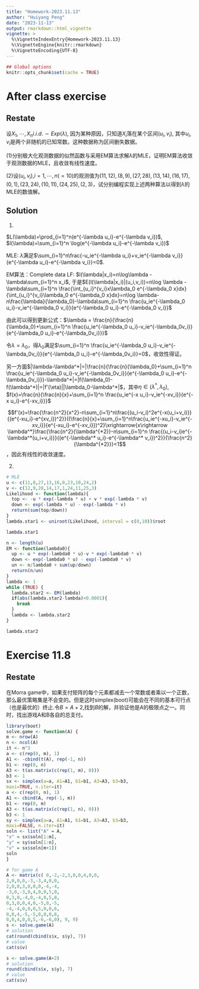 ```yaml
---
title: "Homework-2023.11.13"
author: "Huiyang Peng"
date: "2023-11-13"
output: rmarkdown::html_vignette
vignette: >
  %\VignetteIndexEntry{Homework-2023.11.13}
  %\VignetteEngine{knitr::rmarkdown}
  %\VignetteEncoding{UTF-8}
---
```



```r
## Global options
knitr::opts_chunk$set(cache = TRUE)
```

# After class exercise

## Restate

设$X_1,\cdots, X_n i.i.d. \sim Exp(\lambda)$, 因为某种原因，只知道$X_i$落在某个区间$(u_i,v_i)$, 其中$u_i,v_i$是两个非随机的已知常数。这种数据称为区间删失数据。

(1)分别极大化观测数据的似然函数与采用EM算法求解$\lambda$的MLE，证明EM算法收敛于观测数据的MLE，且收敛有线性速度。

(2)设$(u_i,v_i)$,$i=1,\cdots,n(=10)$的观测值为$(11,12),(8,9),(27,28),(13,14),(16,17),(0,1),(23,24),(10,11),(24,25),(2,3)$，试分别编程实现上述两种算法以得到$\lambda$的MLE的数值解。

## Solution

(1)

$L(\lambda)=\prod_{i=1}^n(e^{-\lambda u_i}-e^{-\lambda v_i})$, $l(\lambda)=\sum_{i=1}^n \log(e^{-\lambda u_i}-e^{-\lambda v_i})$

MLE: $\hat{\lambda}$满足$\sum_{i=1}^n\frac{-u_ie^{-\lambda u_i}+v_ie^{-\lambda v_i}}{e^{-\lambda u_i}-e^{-\lambda v_i}}=0$.

EM算法：Complete data LF: $l(\lambda|x_i)=n\log\lambda -\lambda\sum_{i=1}^n x_i$, 于是$E(l(\lambda|x_i)|(u_i,v_i))=n\log \lambda -\lambda\sum_{i=1}^n \frac{\int_{u_i}^{v_i}x\lambda_0 e^{-\lambda_0 x}dx}{\int_{u_i}^{v_i}\lambda_0 e^{-\lambda_0 x}dx}=n\log \lambda-n\frac{\lambda}{\lambda_0}-\lambda\sum_{i=1}^n \frac{u_ie^{-\lambda_0 u_i}-v_ie^{-\lambda_0 v_i}}{e^{-\lambda_0 u_i}-e^{-\lambda_0 v_i}}$

由此可以得到更新公式：$\lambda = \frac{n}{\frac{n}{\lambda_0}+\sum_{i=1}^n \frac{u_ie^{-\lambda_0 u_i}-v_ie^{-\lambda_0v_i}}{e^{-\lambda_0 u_i}-e^{-\lambda_0v_i}}}$

令$\lambda=\lambda_0$，得$\lambda_0$满足$\sum_{i=1}^n \frac{u_ie^{-\lambda_0 u_i}-v_ie^{-\lambda_0v_i}}{e^{-\lambda_0 u_i}-e^{-\lambda_0v_i}}=0$，收敛性得证。

另一方面$|\lambda-\lambda^*|=|\frac{n}{\frac{n}{\lambda_0}+\sum_{i=1}^n \frac{u_ie^{-\lambda_0 u_i}-v_ie^{-\lambda_0v_i}}{e^{-\lambda_0 u_i}-e^{-\lambda_0v_i}}}-\lambda^*|=|f(\lambda_0)-f(\lambda^*)|=|f'(\eta)||\lambda_0-\lambda^*|$，其中$\eta\in(\lambda^*,\lambda_0)$, $f(x)=\frac{n}{\frac{n}{x}+\sum_{i=1}^n  \frac{u_ie^{-x u_i}-v_ie^{-xv_i}}{e^{-x u_i}-e^{-xv_i}}}$

$$f'(x)=\frac{\frac{n^2}{x^2}-n\sum_{i=1}^n\frac{(u_i-v_i)^2e^{-x(u_i+v_i)}}{(e^{-xu_i}-e^{xv_i})^2}}{(\frac{n}{x}+\sum_{i=1}^n\frac{u_ie^{-xu_i}-v_ie^{-xv_i}}{e^{-xu_i}-e^{-xv_i}})^2}\xrightarrow{x\rightarrow \lambda^*}\frac{\frac{n^2}{\lambda^{*2}}-n\sum_{i=1}^n \frac{(u_i-v_i)e^{-\lambda^*(u_i+v_i)}}{(e^{-\lambda^* u_i}-e^{-\lambda^* v_i})^2}}{\frac{n^2}{\lambda^{*2}}}<1$$，因此有线性的收敛速度。

(2)

```r
# MLE
u <- c(11,8,27,13,16,0,23,10,24,2)
v <- c(12,9,28,14,17,1,24,11,25,3)
Likelihood <- function(lambda){
  top <- -u * exp(-lambda * u) + v * exp(-lambda * v)
  down <- exp(-lambda * u) - exp(-lambda * v)
  return(sum(top/down))
}
lambda.star1 <- uniroot(Likelihood, interval = c(0,10))$root

lambda.star1
```

```r
n <- length(u)
EM <- function(lambda0){
  up <- u * exp(-lambda0 * u)-v * exp(-lambda0 * v)
  down <- exp(-lambda0 * u) - exp(-lambda0 * v)
  un <- n/lambda0 + sum(up/down)
  return(n/un)
}
lambda <- 1
while (TRUE) {
  lambda.star2 <- EM(lambda)
  if(abs(lambda.star2-lambda)<0.0001){
    break
  }
  lambda <- lambda.star2
}

lambda.star2
```

# Exercise 11.8

## Restate

在Morra game中，如果支付矩阵的每个元素都减去一个常数或者乘以一个正数，那么最优策略集是不会变的。但是这时simplex(boot)可能会在不同的基本可行点（也是最优的）终止.令$B=A+2$,找到$B$的解，并验证他是$A$的极限点之一。同时，找出游戏A和B各自的总支付。

```r
library(boot)
solve.game <- function(A) {
m <- nrow(A)
n <- ncol(A)
it <- n^3
a <- c(rep(0, m), 1) 
A1 <- -cbind(t(A), rep(-1, n)) 
b1 <- rep(0, n)
A3 <- t(as.matrix(c(rep(1, m), 0))) 
b3 <- 1
sx <- simplex(a=a, A1=A1, b1=b1, A3=A3, b3=b3,
maxi=TRUE, n.iter=it)
a <- c(rep(0, n), 1) 
A1 <- cbind(A, rep(-1, m)) 
b1 <- rep(0, m)
A3 <- t(as.matrix(c(rep(1, n), 0))) 
b3 <- 1
sy <- simplex(a=a, A1=A1, b1=b1, A3=A3, b3=b3,
maxi=FALSE, n.iter=it)
soln <- list("A" = A,
"x" = sx$soln[1:m],
"y" = sy$soln[1:n],
"v" = sx$soln[m+1])
soln
}
```

```r
# for game A
A <- matrix(c( 0,-2,-2,3,0,0,4,0,0,
2,0,0,0,-3,-3,4,0,0,
2,0,0,3,0,0,0,-4,-4,
-3,0,-3,0,4,0,0,5,0,
0,3,0,-4,0,-4,0,5,0,
0,3,0,0,4,0,-5,0,-5,
-4,-4,0,0,0,5,0,0,6,
0,0,4,-5,-5,0,0,0,6,
0,0,4,0,0,5,-6,-6,0), 9, 9)
s <- solve.game(A)
# solution
cat(round(cbind(s$x, s$y), 7))
# value
cat(s$v)
```

```r
s <- solve.game(A+2)
# solution
round(cbind(s$x, s$y), 7)
# value
cat(s$v)
```